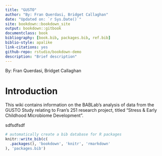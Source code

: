 ```yaml
--- 
title: "GUSTO"
author: "By: Fran Querdasi, Bridget Callaghan"
date: "Updated on: `r Sys.Date()`"
site: bookdown::bookdown_site
output: bookdown::gitbook
documentclass: book
bibliography: [book.bib, packages.bib, ref.bib]
biblio-style: apalike
link-citations: yes
github-repo: rstudio/bookdown-demo
description: "Brief description"
---
```


By: Fran Querdasi, Bridget Callaghan

# Introduction
This wiki contains information on the BABLab’s analysis of data from the GUSTO Study relating to Fran’s 251 research project, titled “Stress & Early Childhood Microbiome Development”.

sdfsdfsdf

```r
# automatically create a bib database for R packages
knitr::write_bib(c(
  .packages(), 'bookdown', 'knitr', 'rmarkdown'
), 'packages.bib')
```
